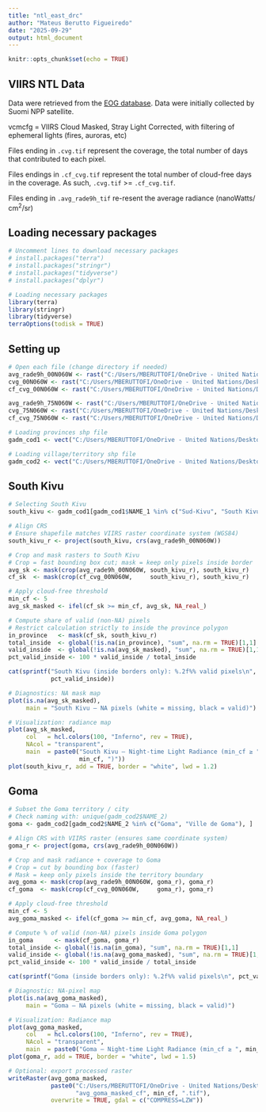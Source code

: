 ```yaml
---
title: "ntl_east_drc"
author: "Mateus Berutto Figueiredo"
date: "2025-09-29"
output: html_document
---
```


```r
knitr::opts_chunk$set(echo = TRUE)
```

## VIIRS NTL Data

Data were retrieved from the [EOG database](https://eogdata.mines.edu/products/vnl/). Data were initially collected by Suomi NPP satellite.

vcmcfg = VIIRS Cloud Masked, Stray Light Corrected, with filtering of ephemeral lights (fires, auroras, etc)

Files ending in `.cvg.tif` represent the coverage, the total number of days that contributed to each pixel.

Files endings in `.cf_cvg.tif` represent the total number of cloud-free days in the coverage. As such, `.cvg.tif` \>= `.cf_cvg.tif`.

Files ending in `.avg_rade9h_tif` re-resent the average radiance (nanoWatts/$\,\text{cm}^2$/sr)

## Loading necessary packages

```r
# Uncomment lines to download necessary packages
# install.packages("terra")
# install.packages("stringr")
# install.packages("tidyverse")
# install.packages("dplyr")

# Loading necessary packages
library(terra)
library(stringr)
library(tidyverse)
terraOptions(todisk = TRUE)
```

## Setting up

```r
# Open each file (change directory if needed)
avg_rade9h_00N060W <- rast("C:/Users/MBERUTTOFI/OneDrive - United Nations/Desktop/NTL-Eastern-DRC/jan2025/SVDNB_npp_20250101-20250131_00N060W_vcmslcfg_v10_c202502181200.avg_rade9h.tif")
cvg_00N060W <- rast("C:/Users/MBERUTTOFI/OneDrive - United Nations/Desktop/NTL-Eastern-DRC/jan2025/SVDNB_npp_20250101-20250131_00N060W_vcmslcfg_v10_c202502181200.cvg.tif")
cf_cvg_00N060W <- rast("C:/Users/MBERUTTOFI/OneDrive - United Nations/Desktop/NTL-Eastern-DRC/jan2025/SVDNB_npp_20250101-20250131_00N060W_vcmslcfg_v10_c202502181200.cf_cvg.tif")

avg_rade9h_75N060W <- rast("C:/Users/MBERUTTOFI/OneDrive - United Nations/Desktop/NTL-Eastern-DRC/jan2025/SVDNB_npp_20250101-20251231_75N060W_vcmcfg_v10_c202502181200.avg_rade9h.tif")
cvg_75N060W <- rast("C:/Users/MBERUTTOFI/OneDrive - United Nations/Desktop/NTL-Eastern-DRC/jan2025/SVDNB_npp_20250101-20251231_75N060W_vcmcfg_v10_c202502181200.cvg.tif")
cf_cvg_75N060W <- rast("C:/Users/MBERUTTOFI/OneDrive - United Nations/Desktop/NTL-Eastern-DRC/jan2025/SVDNB_npp_20250101-20251231_75N060W_vcmcfg_v10_c202502181200.cf_cvg.tif")

# Loading provinces shp file
gadm_cod1 <- vect("C:/Users/MBERUTTOFI/OneDrive - United Nations/Desktop/NTL-Eastern-DRC/gadm41_COD_shp/gadm41_COD_1.shp")

# Loading village/territory shp file
gadm_cod2 <- vect("C:/Users/MBERUTTOFI/OneDrive - United Nations/Desktop/NTL-Eastern-DRC/gadm41_COD_shp/gadm41_COD_2.shp")
```

## South Kivu

```r
# Selecting South Kivu 
south_kivu <- gadm_cod1[gadm_cod1$NAME_1 %in% c("Sud-Kivu", "South Kivu"), ]

# Align CRS
# Ensure shapefile matches VIIRS raster coordinate system (WGS84)
south_kivu_r <- project(south_kivu, crs(avg_rade9h_00N060W))

# Crop and mask rasters to South Kivu
# Crop = fast bounding box cut; mask = keep only pixels inside border
avg_sk <- mask(crop(avg_rade9h_00N060W, south_kivu_r), south_kivu_r)
cf_sk  <- mask(crop(cf_cvg_00N060W,     south_kivu_r), south_kivu_r)

# Apply cloud-free threshold
min_cf <- 5
avg_sk_masked <- ifel(cf_sk >= min_cf, avg_sk, NA_real_)

# Compute share of valid (non-NA) pixels
# Restrict calculation strictly to inside the province polygon
in_province   <- mask(cf_sk, south_kivu_r)
total_inside  <- global(!is.na(in_province), "sum", na.rm = TRUE)[1,1]
valid_inside  <- global(!is.na(avg_sk_masked), "sum", na.rm = TRUE)[1,1]
pct_valid_inside <- 100 * valid_inside / total_inside

cat(sprintf("South Kivu (inside borders only): %.2f%% valid pixels\n",
            pct_valid_inside))

# Diagnostics: NA mask map
plot(is.na(avg_sk_masked),
     main = "South Kivu – NA pixels (white = missing, black = valid)")

# Visualization: radiance map
plot(avg_sk_masked,
     col   = hcl.colors(100, "Inferno", rev = TRUE),
     NAcol = "transparent",
     main  = paste0("South Kivu – Night-time Light Radiance (min_cf ≥ ",
                    min_cf, ")"))
plot(south_kivu_r, add = TRUE, border = "white", lwd = 1.2)
```

## Goma

```r

# Subset the Goma territory / city
# Check naming with: unique(gadm_cod2$NAME_2)
goma <- gadm_cod2[gadm_cod2$NAME_2 %in% c("Goma", "Ville de Goma"), ]

# Align CRS with VIIRS raster (ensures same coordinate system)
goma_r <- project(goma, crs(avg_rade9h_00N060W))

# Crop and mask radiance + coverage to Goma
# Crop = cut by bounding box (faster)
# Mask = keep only pixels inside the territory boundary
avg_goma <- mask(crop(avg_rade9h_00N060W, goma_r), goma_r)
cf_goma  <- mask(crop(cf_cvg_00N060W,     goma_r), goma_r)

# Apply cloud-free threshold
min_cf <- 5
avg_goma_masked <- ifel(cf_goma >= min_cf, avg_goma, NA_real_)

# Compute % of valid (non-NA) pixels inside Goma polygon
in_goma      <- mask(cf_goma, goma_r)
total_inside <- global(!is.na(in_goma), "sum", na.rm = TRUE)[1,1]
valid_inside <- global(!is.na(avg_goma_masked), "sum", na.rm = TRUE)[1,1]
pct_valid_inside <- 100 * valid_inside / total_inside

cat(sprintf("Goma (inside borders only): %.2f%% valid pixels\n", pct_valid_inside))

# Diagnostic: NA-pixel map
plot(is.na(avg_goma_masked),
     main = "Goma – NA pixels (white = missing, black = valid)")

# Visualization: Radiance map
plot(avg_goma_masked,
     col   = hcl.colors(100, "Inferno", rev = TRUE),
     NAcol = "transparent",
     main  = paste0("Goma – Night-time Light Radiance (min_cf ≥ ", min_cf, ")"))
plot(goma_r, add = TRUE, border = "white", lwd = 1.5)

# Optional: export processed raster
writeRaster(avg_goma_masked,
            paste0("C:/Users/MBERUTTOFI/OneDrive - United Nations/Desktop/NTL-Eastern-DRC/jan2025/processed/",
                   "avg_goma_masked_cf", min_cf, ".tif"),
            overwrite = TRUE, gdal = c("COMPRESS=LZW"))
```
